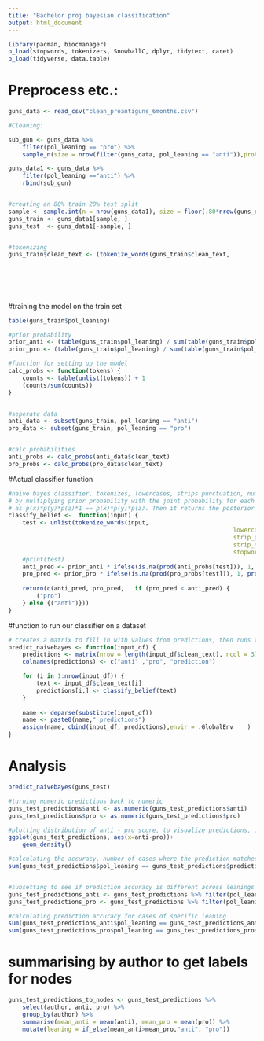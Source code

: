 ```yaml
---
title: "Bachelor proj bayesian classification"
output: html_document
---
```



```r
library(pacman, biocmanager)
p_load(stopwords, tokenizers, SnowballC, dplyr, tidytext, caret)
p_load(tidyverse, data.table)
```

# Preprocess etc.:
```r
guns_data <- read_csv("clean_proantiguns_6months.csv")

#Cleaning: 

sub_gun <- guns_data %>% 
	filter(pol_leaning == "pro") %>% 
	sample_n(size = nrow(filter(guns_data, pol_leaning == "anti")),prob = NULL, replace =FALSE)

guns_data1 <- guns_data %>% 
	filter(pol_leaning =="anti") %>% 
	rbind(sub_gun)


#creating an 80% train 20% test split
sample <- sample.int(n = nrow(guns_data1), size = floor(.80*nrow(guns_data1)), replace = F)
guns_train <- guns_data1[sample, ]
guns_test  <- guns_data1[-sample, ]


#tokenizing
guns_train$clean_text <- (tokenize_words(guns_train$clean_text,
																						lowercase = TRUE,
																						strip_punct = TRUE,
																						strip_numeric = TRUE,
																						stopwords = stopwords::stopwords("en"))
																						)


```

#training the model on the train set
```r

table(guns_train$pol_leaning)

#prior probability
prior_anti <- (table(guns_train$pol_leaning) / sum(table(guns_train$pol_leaning)))[1]
prior_pro <- (table(guns_train$pol_leaning) / sum(table(guns_train$pol_leaning)))[2]

#function for setting up the model
calc_probs <- function(tokens) {
	counts <- table(unlist(tokens)) + 1
	(counts/sum(counts))
}


#seperate data
anti_data <- subset(guns_train, pol_leaning == "anti")
pro_data <- subset(guns_train, pol_leaning == "pro")


#calc probabilities
anti_probs <- calc_probs(anti_data$clean_text)
pro_probs <- calc_probs(pro_data$clean_text)


```

#Actual classifier function
```r
#naive bayes classifier, tokenizes, lowercases, strips punctuation, numeric values, and common english stopwords, then calculates posterior probability that a post belongs to a given leaning/subreddit 
# by multiplying prior probability with the joint probability for each token in the post to be in posts of that leaning, NAs are treated as a 1, as that shouldn't affect the joint probability  
# as p(x)*p(y)*p(z)*1 == p(x)*p(y)*p(z). Then it returns the posterior probabilities of the post beloning to each leaning and a label based on which has the highest probability.
classify_belief <-  function(input) {
	test <- unlist(tokenize_words(input,
																lowercase = TRUE, 
																strip_punct = TRUE, 
																strip_numeric = TRUE,
																stopwords = stopwords::stopwords("en")))
	#print(test)
	anti_pred <- prior_anti * ifelse(is.na(prod(anti_probs[test])), 1, prod(anti_probs[test]))
	pro_pred <- prior_pro * ifelse(is.na(prod(pro_probs[test])), 1, prod(pro_probs[test]))
	
	return(c(anti_pred, pro_pred,	if (pro_pred < anti_pred) {
		("pro")
	} else {("anti")}))
}

```

#function to run our classifier on a dataset
```r

# creates a matrix to fill in with values from predictions, then runs the classify belief function, writes the output into the matrix names and saves to globalEnv a new dataframe with predictions appended
predict_naivebayes <- function(input_df) {
	predictions <- matrix(nrow = length(input_df$clean_text), ncol = 3)
	colnames(predictions) <- c("anti" ,"pro", "prediction")

	for (i in 1:nrow(input_df)) {
		text <- input_df$clean_text[i]
		predictions[i,] <- classify_belief(text)
	}
	
	name <- deparse(substitute(input_df))
	name <- paste0(name,"_predictions") 
	assign(name, cbind(input_df, predictions),envir = .GlobalEnv	)
}

```


# Analysis
```r

predict_naivebayes(guns_test)

#turning numeric predictions back to numeric
guns_test_predictions$anti <- as.numeric(guns_test_predictions$anti)
guns_test_predictions$pro <- as.numeric(guns_test_predictions$pro)

#plotting distribution of anti - pro score, to visualize predictions, if values are negative the model will assign the "pro" label if positive the "anti" label. Values closer to 0 indicate higher uncertainty.
ggplot(guns_test_predictions, aes(x=anti-pro))+
	geom_density()

#calculating the accuracy, number of cases where the prediction matches the label(correct classifications) divided by the total number of cases.
sum(guns_test_predictions$pol_leaning == guns_test_predictions$prediction)/nrow(guns_test_predictions)


#subsetting to see if prediction accuracy is different across leanings
guns_test_predictions_anti <- guns_test_predictions %>% filter(pol_leaning == "anti")
guns_test_predictions_pro <- guns_test_predictions %>% filter(pol_leaning == "pro")

#calculating prediction accuracy for cases of specific leaning
sum(guns_test_predictions_anti$pol_leaning == guns_test_predictions_anti$prediction)/nrow(guns_test_predictions_anti)
sum(guns_test_predictions_pro$pol_leaning == guns_test_predictions_pro$prediction)/nrow(guns_test_predictions_pro)


```


# summarising by author to get labels for nodes
```r
guns_test_predictions_to_nodes <- guns_test_predictions %>%
	select(author, anti, pro) %>% 
	group_by(author) %>% 
	summarise(mean_anti = mean(anti), mean_pro = mean(pro)) %>% 
	mutate(leaning = if_else(mean_anti>mean_pro,"anti", "pro"))


```
